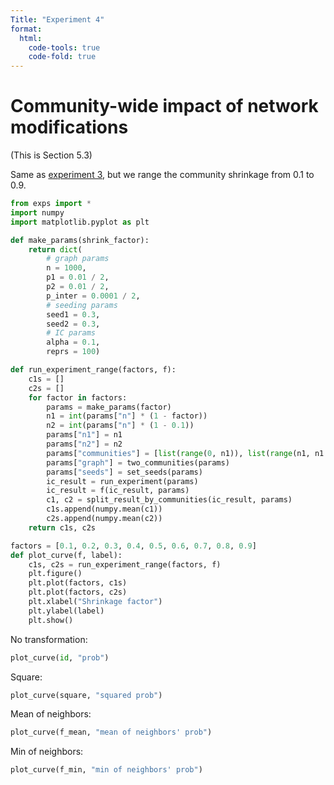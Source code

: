 ```yaml
---
Title: "Experiment 4"
format: 
  html:
    code-tools: true
    code-fold: true
---
```


# Community-wide impact of network modifications

(This is Section 5.3)

Same as [experiment 3](exp3.qmd), but we range the community shrinkage from 0.1 to 0.9.

```python
from exps import *
import numpy
import matplotlib.pyplot as plt

def make_params(shrink_factor):
    return dict(
        # graph params
        n = 1000,
        p1 = 0.01 / 2,
        p2 = 0.01 / 2,
        p_inter = 0.0001 / 2,
        # seeding params
        seed1 = 0.3,
        seed2 = 0.3,
        # IC params
        alpha = 0.1,
        reprs = 100)

def run_experiment_range(factors, f):
    c1s = []
    c2s = []
    for factor in factors:
        params = make_params(factor)
        n1 = int(params["n"] * (1 - factor))
        n2 = int(params["n"] * (1 - 0.1))
        params["n1"] = n1
        params["n2"] = n2
        params["communities"] = [list(range(0, n1)), list(range(n1, n1 + n2))]
        params["graph"] = two_communities(params)
        params["seeds"] = set_seeds(params)
        ic_result = run_experiment(params)
        ic_result = f(ic_result, params)
        c1, c2 = split_result_by_communities(ic_result, params)
        c1s.append(numpy.mean(c1))
        c2s.append(numpy.mean(c2))
    return c1s, c2s

factors = [0.1, 0.2, 0.3, 0.4, 0.5, 0.6, 0.7, 0.8, 0.9]
def plot_curve(f, label):
    c1s, c2s = run_experiment_range(factors, f)
    plt.figure()
    plt.plot(factors, c1s)
    plt.plot(factors, c2s)
    plt.xlabel("Shrinkage factor")
    plt.ylabel(label)
    plt.show()

```

No transformation:

```python
plot_curve(id, "prob")
```

Square:

```python
plot_curve(square, "squared prob")
```

Mean of neighbors:

```python
plot_curve(f_mean, "mean of neighbors' prob")
```

Min of neighbors:

```python
plot_curve(f_min, "min of neighbors' prob")
```
